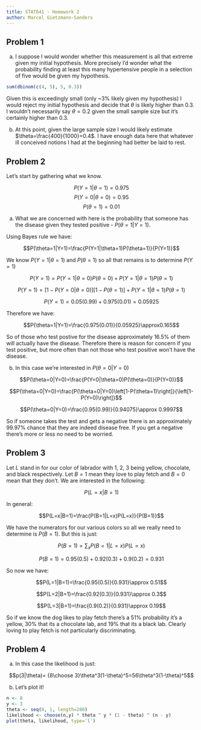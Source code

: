 ```yaml
---
title: STAT641 - Homework 2
author: Marcel Gietzmann-Sanders
---
```


## Problem 1

(a) I suppose I would wonder whether this measurement is all that extreme given
my initial hypothesis. More precisely I'd wonder what the probability finding at 
least this many hypertensive people in a selection of five would be given my
hypothesis. 

```r
sum(dbinom(c(4, 5), 5, 0.3))
```

Given this is exceedingly small (only ~3% likely given my hypothesis)
I would reject my initial hypothesis and decide that $\theta$ is likely 
higher than 0.3. I wouldn't necessarily say $\theta=0.2$ given the small sample size
but it's certainly higher than 0.3. 

(b) At this point, given the large sample size I would likely estimate $\theta=\frac{400}{1000}=0.4$.
I have enough data here that whatever ill conceived notions I had at the beginning had better be 
laid to rest. 

## Problem 2

Let's start by gathering what we know. 

$$P(Y=1|\theta = 1)=0.975$$
$$P(Y=0|\theta=0)=0.95$$
$$P(\theta=1)=0.01$$

(a) What we are concerned with here is the probability that someone has the
disease given they tested positive - $P(\theta=1|Y=1)$.

Using Bayes rule we have:

$$P(\theta=1|Y=1)=\frac{P(Y=1|\theta=1)P(\theta=1)}{P(Y=1)}$$

We know $P(Y=1|\theta=1)$ and $P(\theta=1)$ so all that remains is to determine 
$P(Y=1)$

$$P(Y=1)=P(Y=1|\theta=0)P(\theta=0)+P(Y=1|\theta=1)P(\theta=1)$$

$$P(Y=1)=\left[1-P(Y=0|\theta=0)\right]\left[1-P(\theta=1)\right]+P(Y=1|\theta=1)P(\theta=1)$$

$$P(Y=1)=0.05(0.99) + 0.975(0.01)=0.05925$$

Therefore we have:

$$P(\theta=1|Y=1)=\frac{0.975(0.01)}{0.05925}\approx0.165$$

So of those who test postive for the disease approximately 16.5% of them 
will actually have the disease. Therefore there is reason for concern if you 
test positive, but more often than not those who test positive won't have 
the disease. 

(b) In this case we're interested in $P(\theta=0|Y=0)$

$$P(\theta=0|Y=0)=\frac{P(Y=0|\theta=0)P(\theta=0)}{P(Y=0)}$$

$$P(\theta=0|Y=0)=\frac{P(\theta=0|Y=0)\left[1-P(\theta=1)\right]}{\left[1-P(Y=0)\right]}$$

$$P(\theta=0|Y=0)=\frac{0.95(0.99)}{0.94075}\approx 0.9997$$

So if someone takes the test and gets a negative there is an approximately 99.97% chance that
they are indeed disease free. If you get a negative there's more or less no need to be worried.

## Problem 3

Let $L$ stand in for our color of labrador with 1, 2, 3 being yellow, 
chocolate, and black respectively. Let $B=1$ mean they love to play 
fetch and $B=0$ mean that they don't. We are interested in the following:

$$P(L=x|B=1)$$

In general:

$$P(L=x|B=1)=\frac{P(B=1|L=x)P(L=x)}{P(B=1)}$$

We have the numerators for our various colors so all we really need to 
determine is $P(B=1)$. But this is just:

$$P(B=1)=\sum_x P(B=1|L=x)P(L=x)$$

$$P(B=1)=0.95(0.5)+0.92(0.3) +0.9(0.2)=0.931$$

So now we have:

$$P(L=1|B=1)=\frac{0.95(0.5)}{0.931}\approx 0.51$$

$$P(L=2|B=1)=\frac{0.92(0.3)}{0.931}\approx 0.3$$

$$P(L=3|B=1)=\frac{0.9(0.2)}{0.931}\approx 0.19$$

So if we know the dog likes to play fetch there's a 51% probability it's a yellow,
30% that its a chocolate lab, and 19% that its a black lab. Clearly loving to play fetch 
is not particularly discriminating. 

## Problem 4

a. In this case the likelihood is just:

$$p(3|\theta)= {8\choose 3}\theta^3(1-\theta)^5=56\theta^3(1-\theta)^5$$

b. Let's plot it!

```r
n <- 8
y <- 3
theta <- seq(0, 1, length=200)
likelihood <- choose(n,y) * theta ^ y * (1 - theta) ^ (n - y)
plot(theta, likelihood, type='l')
```
